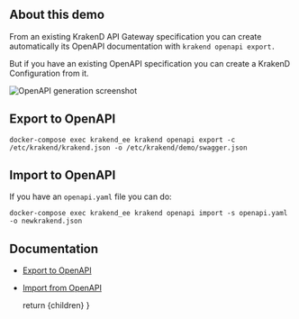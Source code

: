 
## About this demo
From an existing KrakenD API Gateway specification you can create automatically its OpenAPI documentation with `krakend openapi export.`

But if you have an existing OpenAPI specification you can create a KrakenD Configuration from it.

![OpenAPI generation screenshot](https://www.krakend.io/images/documentation/openapi-generator.png)

## Export to OpenAPI
```
docker-compose exec krakend_ee krakend openapi export -c /etc/krakend/krakend.json -o /etc/krakend/demo/swagger.json
```

## Import to OpenAPI
If you have an `openapi.yaml` file you can do:
```
docker-compose exec krakend_ee krakend openapi import -s openapi.yaml -o newkrakend.json
```

## Documentation

- [Export to OpenAPI](https://www.krakend.io/docs/enterprise/developer/openapi/#exporting-to-openapi)
- [Import from OpenAPI](https://www.krakend.io/docs/enterprise/developer/openapi/#importing-from-openapi)

  return <IntegrationLayout>{children}</IntegrationLayout>
}
